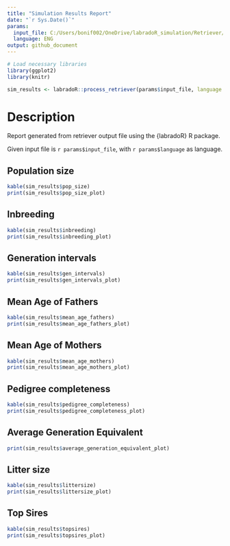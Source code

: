 ```yaml
---
title: "Simulation Results Report"
date: "`r Sys.Date()`"
params:
  input_file: C:/Users/bonif002/OneDrive/labradoR_simulation/Retriever/www/upload/sheep_ped.out
  language: ENG
output: github_document
---
```


```r
# Load necessary libraries
library(ggplot2)
library(knitr)
```

```r
sim_results <- labradoR::process_retriever(params$input_file, language = params$language)
```

# Description

Report generated from retriever output file using the {labradoR} R package.

Given input file is `r params$input_file`, with `r params$language` as language.

## Population size

```r
kable(sim_results$pop_size)
print(sim_results$pop_size_plot)
```

## Inbreeding

```r
kable(sim_results$inbreeding)
print(sim_results$inbreeding_plot)
```

## Generation intervals

```r
kable(sim_results$gen_intervals)
print(sim_results$gen_intervals_plot)
```

## Mean Age of Fathers

```r
kable(sim_results$mean_age_fathers)
print(sim_results$mean_age_fathers_plot)
```

## Mean Age of Mothers

```r
kable(sim_results$mean_age_mothers)
print(sim_results$mean_age_mothers_plot)
```

## Pedigree completeness

```r
kable(sim_results$pedigree_completeness)
print(sim_results$pedigree_completeness_plot)
```

## Average Generation Equivalent

```r
print(sim_results$average_generation_equivalent_plot)
```

## Litter size

```r
kable(sim_results$littersize)
print(sim_results$littersize_plot)
```

## Top Sires

```r
kable(sim_results$topsires)
print(sim_results$topsires_plot)
```
